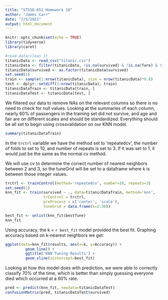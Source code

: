 ```yaml
---
title: "ST558-651 Homework 10"
author: "James Carr"
date: "7/5/2021"
output: html_document
---
```


```r
knitr::opts_chunk$set(echo = TRUE)
library(tidyverse)
library(caret)
```

```r
#read data/clean it
titanicData <- read_csv("titanic.csv")
titanicData <- filter(titanicData, !is.na(survived) & !is.na(fare) & !is.na(age))  %>% select(survived, age, fare)
titanicData$survived <- as.factor(titanicData$survived)
set.seed(1)
train <- sample(1:nrow(titanicData), size = nrow(titanicData)*0.8)
test <- dplyr::setdiff(1:nrow(titanicData), train)
titanicDataTrain <- titanicData[train, ] 
titanicDataTest <- titanicData[test, ]
```
We filtered our data to remove NAs on the relevant columns so there is no need to check for null values. Looking at the summaries of each column, nearly 60% of passengers in the training set did not survive, and age and fair are on different scales and should be standardized. Everything should be all set to begin using crossvalidation on our KNN model.
```r
summary(titanicDataTrain)
```
In the `trctrl` variable we have the method set to 'repeatedcv', the number of folds to set to 10, and number of repeats is set to 3. If it was set to 1, it would just be the same as the normal cv method.

We will use cv to determine the correct number of nearest neighbors between 2 and 3, so the tuneGrid will be set to a dataframe where k is between those integer values. 
```r
trctrl <- trainControl(method='repeatedcv', number=10, repeats=3)
set.seed(1)
knn_fit <- train(survived ~ ., data=titanicDataTrain, method='knn',
                 trControl = trctrl,
                 preProcess = c('center', 'scale'),
                 tuneGrid = data.frame(k=2:30))

best_fit <- unlist(knn_fit$bestTune)
knn_fit         
```
Using accuracy, the k = `r best_fit` model provided the best fit. Graphing accuracy based on k-nearest neighbors we get:
```r
ggplot(data=knn_fit$results, aes(x=k, y=Accuracy)) +
         geom_line() + 
         ggtitle('KNN Tuning Results') +
         geom_vline(xintercept=best_fit)
```

Looking at how this model does with prediction, we were able to correctly classify 70% of the time, which is better than simply guessing everyone died which occurred at a 60% rate.
```r
pred <- predict(knn_fit, newdata=titanicDataTest)
confusionMatrix(pred, titanicDataTest$survived)
```

